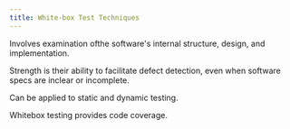 ```yaml
---
title: White-box Test Techniques
---
```


Involves examination ofthe software's internal structure, design, and implementation.

Strength is their ability to facilitate defect detection, even when software specs are inclear or incomplete.

Can be applied to static and dynamic testing.

Whitebox testing provides code coverage.